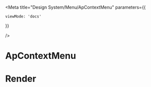 
<Meta 
  title="Design System/Menu/ApContextMenu"
  parameters={{

    viewMode: 'docs'

}}

/>

# ApContextMenu

# Render

<Canvas of={ApContextMenu.Example} />

```ts
//template
<template>
    <ul>
    <li v-for="currentLi in props.items" @contextmenu="onRightClick($event, currentLi.id)">
  </ul>
    <ApContextMenu ref="menu" :items="items" @hideMenu="hide" />
</template>

```

```ts
//script
<script setup>
import { ref } from 'vue';

const menu = ref(null)
const selectedLi = ref(null)

const onRightClick = (event, id) => {
    selectedLi.value = id;
    menu.value.show(event);
};

const hide = ()=>{
  selectedLi.value = null;
}
const  items: [
      {
        icon: 'ap-icon ap-trash',
        label: 'Option 1',
        command: () => {
          console.log('Option 1')
        }
      },
      {
        icon: 'ap-icon ap-update',
        label: 'SousMenu 2',
        items: [
          {
              label: 'Option 2',
              icon: 'ap-icon ap-zoom-in',
            },
          {
              label: 'Option3',
              icon: 'ap-icon ap-zoom-out',
            }
      ]
      }
    ]
</script>
```
